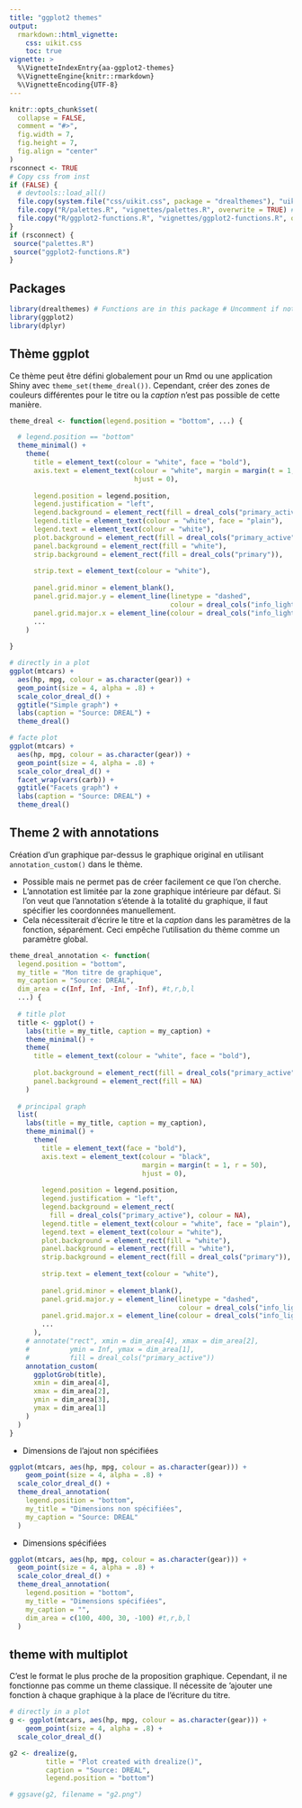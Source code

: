 ```yaml
---
title: "ggplot2 themes"
output: 
  rmarkdown::html_vignette:
    css: uikit.css
    toc: true
vignette: >
  %\VignetteIndexEntry{aa-ggplot2-themes}
  %\VignetteEngine{knitr::rmarkdown}
  %\VignetteEncoding{UTF-8}
---
```


```r
knitr::opts_chunk$set(
  collapse = FALSE,
  comment = "#>",
  fig.width = 7,
  fig.height = 7,
  fig.align = "center"
)
rsconnect <- TRUE
# Copy css from inst
if (FALSE) {
  # devtools::load_all()
  file.copy(system.file("css/uikit.css", package = "drealthemes"), "uikit.css")
  file.copy("R/palettes.R", "vignettes/palettes.R", overwrite = TRUE) # Avant rsconnect
  file.copy("R/ggplot2-functions.R", "vignettes/ggplot2-functions.R", overwrite = TRUE) # Avant rsconnect
}
if (rsconnect) {
 source("palettes.R")
 source("ggplot2-functions.R")
}
```

## Packages
```r
library(drealthemes) # Functions are in this package # Uncomment if not rsconnect
library(ggplot2)
library(dplyr)
```

## Thème ggplot

Ce thème peut être défini globalement pour un Rmd ou une application Shiny avec `theme_set(theme_dreal())`. Cependant, créer des zones de couleurs différentes pour le titre ou la _caption_ n'est pas possible de cette manière.

```r
theme_dreal <- function(legend.position = "bottom", ...) {

  # legend.position == "bottom"
  theme_minimal() +
    theme(
      title = element_text(colour = "white", face = "bold"),
      axis.text = element_text(colour = "white", margin = margin(t = 1, r = 50),
                               hjust = 0),
      
      legend.position = legend.position,
      legend.justification = "left",
      legend.background = element_rect(fill = dreal_cols("primary_active"), colour = NA),
      legend.title = element_text(colour = "white", face = "plain"), 
      legend.text = element_text(colour = "white"),
      plot.background = element_rect(fill = dreal_cols("primary_active")),
      panel.background = element_rect(fill = "white"),
      strip.background = element_rect(fill = dreal_cols("primary")),
      
      strip.text = element_text(colour = "white"),
      
      panel.grid.minor = element_blank(),
      panel.grid.major.y = element_line(linetype = "dashed",
                                        colour = dreal_cols("info_light")),
      panel.grid.major.x = element_line(colour = dreal_cols("info_light")),
      ...
    )
  
}

```

```r

# directly in a plot
ggplot(mtcars) +
  aes(hp, mpg, colour = as.character(gear)) +
  geom_point(size = 4, alpha = .8) +
  scale_color_dreal_d() +
  ggtitle("Simple graph") +
  labs(caption = "Source: DREAL") +
  theme_dreal()

# facte plot
ggplot(mtcars) +
  aes(hp, mpg, colour = as.character(gear)) +
  geom_point(size = 4, alpha = .8) +
  scale_color_dreal_d() +
  facet_wrap(vars(carb)) +
  ggtitle("Facets graph") +
  labs(caption = "Source: DREAL") +
  theme_dreal()
```

## Theme 2 with annotations

Création d'un graphique par-dessus le graphique original en utilisant `annotation_custom()` dans le thème.

- Possible mais ne permet pas de créer facilement ce que l'on cherche. 
- L'annotation est limitée par la zone graphique intérieure par défaut. Si l'on veut que l'annotation s'étende à la totalité du graphique, il faut spécifier les coordonnées manuellement.
- Cela nécessiterait d'écrire le titre et la _caption_ dans les paramètres de la fonction, séparément. Ceci empêche l'utilisation du thème comme un paramètre global.

```r
theme_dreal_annotation <- function(
  legend.position = "bottom", 
  my_title = "Mon titre de graphique", 
  my_caption = "Source: DREAL",
  dim_area = c(Inf, Inf, -Inf, -Inf), #t,r,b,l
  ...) {
  
  # title plot
  title <- ggplot() + 
    labs(title = my_title, caption = my_caption) +
    theme_minimal() +
    theme(
      title = element_text(colour = "white", face = "bold"),
      
      plot.background = element_rect(fill = dreal_cols("primary_active")),
      panel.background = element_rect(fill = NA)
    )
  
  # principal graph
  list(
    labs(title = my_title, caption = my_caption),
    theme_minimal() +
      theme(
        title = element_text(face = "bold"),
        axis.text = element_text(colour = "black",
                                 margin = margin(t = 1, r = 50),
                                 hjust = 0),
        
        legend.position = legend.position,
        legend.justification = "left",
        legend.background = element_rect(
          fill = dreal_cols("primary_active"), colour = NA),
        legend.title = element_text(colour = "white", face = "plain"), 
        legend.text = element_text(colour = "white"),
        plot.background = element_rect(fill = "white"),
        panel.background = element_rect(fill = "white"),
        strip.background = element_rect(fill = dreal_cols("primary")),
        
        strip.text = element_text(colour = "white"),
        
        panel.grid.minor = element_blank(),
        panel.grid.major.y = element_line(linetype = "dashed",
                                          colour = dreal_cols("info_light")),
        panel.grid.major.x = element_line(colour = dreal_cols("info_light")),
        ...
      ),
    # annotate("rect", xmin = dim_area[4], xmax = dim_area[2],
    #          ymin = Inf, ymax = dim_area[1],
    #          fill = dreal_cols("primary_active"))
    annotation_custom(
      ggplotGrob(title),
      xmin = dim_area[4],
      xmax = dim_area[2],
      ymin = dim_area[3],
      ymax = dim_area[1]
    )
  )
}

```

- Dimensions de l'ajout non spécifiées
```r
ggplot(mtcars, aes(hp, mpg, colour = as.character(gear))) +
    geom_point(size = 4, alpha = .8) +
  scale_color_dreal_d() +
  theme_dreal_annotation(
    legend.position = "bottom", 
    my_title = "Dimensions non spécifiées", 
    my_caption = "Source: DREAL"
  )

```

- Dimensions spécifiées
```r
ggplot(mtcars, aes(hp, mpg, colour = as.character(gear))) +
  geom_point(size = 4, alpha = .8) +
  scale_color_dreal_d() +
  theme_dreal_annotation(
    legend.position = "bottom", 
    my_title = "Dimensions spécifiées", 
    my_caption = "",
    dim_area = c(100, 400, 30, -100) #t,r,b,l
  )
```


## theme with multiplot

C'est le format le plus proche de la proposition graphique. Cependant, il ne fonctionne pas comme un theme classique. Il nécessite de 'ajouter une fonction à chaque graphique à la place de l'écriture du titre.

```r
# directly in a plot
g <- ggplot(mtcars, aes(hp, mpg, colour = as.character(gear))) +
    geom_point(size = 4, alpha = .8) +
  scale_color_dreal_d()

g2 <- drealize(g, 
         title = "Plot created with drealize()",
         caption = "Source: DREAL",
         legend.position = "bottom")

# ggsave(g2, filename = "g2.png")
```

